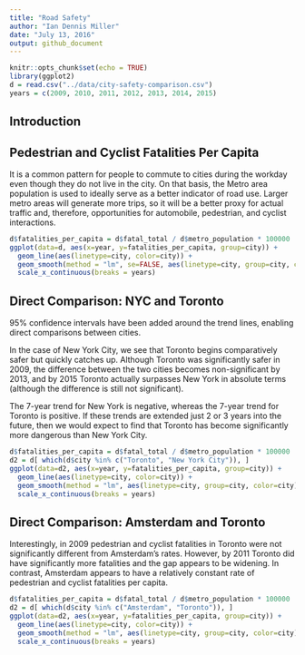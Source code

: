 ```yaml
---
title: "Road Safety"
author: "Ian Dennis Miller"
date: "July 13, 2016"
output: github_document
---
```


```r
knitr::opts_chunk$set(echo = TRUE)
library(ggplot2)
d = read.csv("../data/city-safety-comparison.csv")
years = c(2009, 2010, 2011, 2012, 2013, 2014, 2015)
```

## Introduction

## Pedestrian and Cyclist Fatalities Per Capita

It is a common pattern for people to commute to cities during the workday even though they do not live in the city.  On that basis, the Metro area population is used to ideally serve as a better indicator of road use.  Larger metro areas will generate more trips, so it will be a better proxy for actual traffic and, therefore, opportunities for automobile, pedestrian, and cyclist interactions.

```r
d$fatalities_per_capita = d$fatal_total / d$metro_population * 100000
ggplot(data=d, aes(x=year, y=fatalities_per_capita, group=city)) + 
  geom_line(aes(linetype=city, color=city)) +
  geom_smooth(method = "lm", se=FALSE, aes(linetype=city, group=city, color=city), show.legend = FALSE) + 
  scale_x_continuous(breaks = years)
```

## Direct Comparison: NYC and Toronto

95% confidence intervals have been added around the trend lines, enabling direct comparisons between cities.

In the case of New York City, we see that Toronto begins comparatively safer but quickly catches up.  Although Toronto was significantly safer in 2009, the difference between the two cities becomes non-significant by 2013, and by 2015 Toronto actually surpasses New York in absolute terms (although the difference is still not significant).

The 7-year trend for New York is negative, whereas the 7-year trend for Toronto is positive.  If these trends are extended just 2 or 3 years into the future, then we would expect to find that Toronto has become significantly more dangerous than New York City.

```r
d$fatalities_per_capita = d$fatal_total / d$metro_population * 100000
d2 = d[ which(d$city %in% c("Toronto", "New York City")), ]
ggplot(data=d2, aes(x=year, y=fatalities_per_capita, group=city)) +
  geom_line(aes(linetype=city, color=city)) +
  geom_smooth(method = "lm", aes(linetype=city, group=city, color=city), show.legend = FALSE) + 
  scale_x_continuous(breaks = years)
```

## Direct Comparison: Amsterdam and Toronto

Interestingly, in 2009 pedestrian and cyclist fatalities in Toronto were not significantly different from Amsterdam's rates.  However, by 2011 Toronto did have significantly more fatalities and the gap appears to be widening.  In contrast, Amsterdam appears to have a relatively constant rate of pedestrian and cyclist fatalities per capita.

```r
d$fatalities_per_capita = d$fatal_total / d$metro_population * 100000
d2 = d[ which(d$city %in% c("Amsterdam", "Toronto")), ]
ggplot(data=d2, aes(x=year, y=fatalities_per_capita, group=city)) +
  geom_line(aes(linetype=city, color=city)) +
  geom_smooth(method = "lm", aes(linetype=city, group=city, color=city), show.legend = FALSE) + 
  scale_x_continuous(breaks = years)
```
